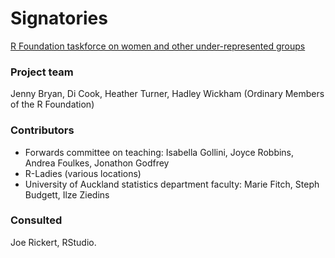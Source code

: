 # Signatories
<!-- 
This section provides the ISC with a view of the support received from the community for a proposal. Acceptance isn't predicated on popularity but community acceptance is important.  Willingness to accept outside input is also a good marker for project delivery. 

An optional section would be for R-Core signatories where changes to R are proposed.
-->

[R Foundation taskforce on women and other under-represented groups](http://forwards.github.io)

### Project team
<!-- 
Who are the people responsible for actually delivering the project if the proposal gets accepted and are already signed up and rearing to go?
-->

Jenny Bryan, Di Cook, Heather Turner, Hadley Wickham (Ordinary Members of the R Foundation)

### Contributors
<!-- 
Who are the people who have actively helped with this proposal but won't necessarily be on the core project team later?
-->

- Forwards committee on teaching: Isabella Gollini, Joyce Robbins, Andrea Foulkes, Jonathon Godfrey
- R-Ladies (various locations)
- University of Auckland statistics department faculty: Marie Fitch, Steph Budgett, Ilze Ziedins

### Consulted
<!-- 
Who has been given the opportunity to provide feedback on the proposal? This should include any R Consortium & ISC members who the proposal has been discussed with.
-->

Joe Rickert, RStudio.
